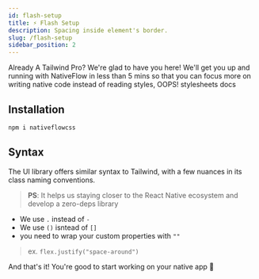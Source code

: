 ```yaml
---
id: flash-setup
title: ⚡ Flash Setup
description: Spacing inside element's border.
slug: /flash-setup
sidebar_position: 2
---
```


Already A Tailwind Pro? We're glad to have you here! We'll get you up and running with NativeFlow in less than 5 mins so that you can focus more on writing native code instead of reading styles, OOPS! stylesheets docs

## Installation

```bash title="terminal"
npm i nativeflowcss
```

## Syntax

The UI library offers similar syntax to Tailwind, with a few nuances in its class naming conventions.
>**PS**: It helps us staying closer to the React Native ecosystem and develop a zero-deps library

- We use `.` instead of `-`
- We use `()` isntead of `[]`
- you need to wrap your custom properties with `""`
>ex. `flex.justify("space-around")`

And that's it! You're good to start working on your native app 🥳
